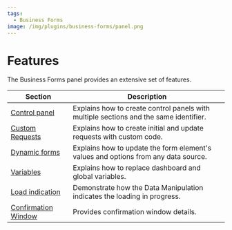 ```yaml
---
tags:
  - Business Forms
image: /img/plugins/business-forms/panel.png
---
```


# Features

The Business Forms panel provides an extensive set of features.

| Section                                  | Description                                                                           |
| ---------------------------------------- | ------------------------------------------------------------------------------------- |
| [Control panel](../control)              | Explains how to create control panels with multiple sections and the same identifier. |
| [Custom Requests](../request)            | Explains how to create initial and update requests with custom code.                  |
| [Dynamic forms](../dynamic)              | Explains how to update the form element's values and options from any data source.    |
| [Variables](../variables)                | Explains how to replace dashboard and global variables.                               |
| [Load indication](../load)               | Demonstrate how the Data Manipulation indicates the loading in progress.              |
| [Confirmation Window](../confirm-window) | Provides confirmation window details.                                                 |
